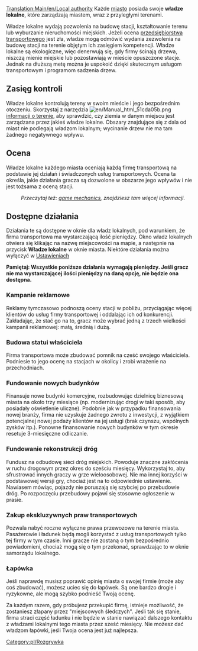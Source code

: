 [[Translation:Main/en/Local authority]]
Każde [[Main/pl/Miasta|miasto]] posiada swoje '''władze lokalne''', które zarządzają miastem, wraz z przyległymi terenami.

Władze lokalne wydają pozwolenia na budowę stacji, kształtowanie terenu lub wyburzanie nieruchomości miejskich. Jeżeli ocena [[Main/pl/Firma transportowa|przedsiębiorstwa transportowego]] jest zła, władze mogą odmówić wydania zezwolenia na budowę stacji na terenie objętym ich zasięgiem kompetencji. Władze lokalne są ekologiczne, więc denerwują się, gdy firmy ścinają drzewa, niszczą mienie miejskie lub pozostawiają w mieście opuszczone stacje. Jednak na dłuższą metę można je uspokoić dzięki skutecznym usługom transportowym i programom sadzenia drzew.

==Zasięg kontroli==

Władze lokalne kontrolują tereny w swoim mieście i jego bezpośrednim otoczeniu. Skorzystaj z narzędzia [[File:en/Manual html 51cda05b.png]] [[Main/pl/Informacja o terenie|informacji o terenie]], aby sprawdzić, czy ziemia w danym miejscu jest zarządzana przez jakieś władze lokalne. Obszary znajdujące się z dala od miast nie podlegają władzom lokalnym; wycinanie drzew nie ma tam żadnego negatywnego wpływu.

==Ocena==
Władze lokalne każdego miasta oceniają każdą firmę transportową na podstawie jej działań i świadczonych usług transportowych. Ocena ta określa, jakie działania gracza są dozwolone w obszarze jego wpływów i nie jest tożsama z oceną stacji.
:''Przeczytaj też: [[Main/en/Game mechanics#Local authority rating|game mechanics]], znajdziesz tam więcej informacji.''

==Dostępne działania==
Działania te są dostępne w oknie dla władz lokalnych, pod warunkiem, że firma transportowa ma wystarczającą ilość pieniędzy. Okno władz lokalnych otwiera się klikając na nazwę miejscowości na mapie, a następnie na przycisk '''Władze lokalne''' w oknie miasta. Niektóre działania można wyłączyć w [[Main/en/Ustawienia/Środowisko/Pl#Władze lokalne|Ustawieniach]]

'''Pamiętaj: Wszystkie poniższe działania wymagają pieniędzy. Jeśli gracz nie ma wystarczającej ilości pieniędzy na daną opcję, nie będzie ona dostępna.'''

===Kampanie reklamowe===
Reklamy tymczasowo podnoszą oceny stacji w pobliżu, przyciągając więcej klientów do usług firmy transportowej i oddalając ich od konkurencji. Zakładając, że stać go na to, gracz może wybrać jedną z trzech wielkości kampanii reklamowej: małą, średnią i dużą.

===Budowa statui właściciela===
Firma transportowa może zbudować pomnik na cześć swojego właściciela. Podniesie to jego ocenę na stacjach w okolicy i zrobi wrażenie na przechodniach.

===Fundowanie nowych budynków===
Finansuje nowe budynki komercyjne, rozbudowując dzielnicę biznesową miasta na około trzy miesiące (np. modernizując drogi w taki sposób, aby posiadały oświetlenie uliczne). Podobnie jak w przypadku finansowania nowej branży, firma nie uzyskuje żadnego zwrotu z inwestycji, z wyjątkiem potencjalnej nowej podaży klientów na jej usługi (brak czynszu, wspólnych zysków itp.). Ponowne finansowanie nowych budynków w tym okresie resetuje 3-miesięczne odliczanie.

===Fundowanie rekonstrukcji dróg===
Fundusz na odbudowę sieci dróg miejskich. Powoduje znaczne zakłócenia w ruchu drogowym przez okres do sześciu miesięcy. Wykorzystaj to, aby sfrustrować innych graczy w grze wieloosobowej. Nie ma innej korzyści w podstawowej wersji gry, chociaż jest na to odpowiednie ustawienie. Nawiasem mówiąc, pojazdy nie poruszają się szybciej po przebudowie dróg. Po rozpoczęciu przebudowy pojawi się stosowne ogłoszenie w prasie.

===Zakup ekskluzywnych praw transportowych===
Pozwala nabyć roczne wyłączne prawa przewozowe na terenie miasta. Pasażerowie i ładunek będą mogli korzystać z usług transportowych tylko tej firmy w tym czasie. Inni gracze nie zostaną o tym bezpośrednio powiadomieni, chociaż mogą się o tym przekonać, sprawdzając to w oknie samorządu lokalnego.

===Łapówka===
Jeśli naprawdę musisz poprawić opinię miasta o swojej firmie (może aby coś zbudować), możesz uciec się do łapówek. Są one bardzo drogie i ryzykowne, ale mogą szybko podnieść Twoją ocenę.

Za każdym razem, gdy próbujesz przekupić firmę, istnieje możliwość, że zostaniesz złapany przez "miejscowych śledczych". Jeśli tak się stanie, firma straci część ładunku i nie będzie w stanie nawiązać dalszego kontaktu z władzami lokalnymi tego miasta przez sześć miesięcy. Nie możesz dać władzom łapówki, jeśli Twoja ocena jest już najlepsza.

[[Category:pl/Rozgrywka]]